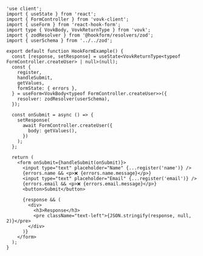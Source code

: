 ```tsx filename="src/app/hook-form/HookFormExample.tsx"
'use client';
import { useState } from 'react';
import { FormController } from 'vovk-client';
import { useForm } from 'react-hook-form';
import type { VovkBody, VovkReturnType } from 'vovk';
import { zodResolver } from '@hookform/resolvers/zod';
import { userSchema } from '../../zod';

export default function HookFormExample() {
  const [response, setResponse] = useState<VovkReturnType<typeof FormController.createUser> | null>(null);
  const {
    register,
    handleSubmit,
    getValues,
    formState: { errors },
  } = useForm<VovkBody<typeof FormController.createUser>>({
    resolver: zodResolver(userSchema),
  });

  const onSubmit = async () => {
    setResponse(
      await FormController.createUser({
        body: getValues(),
      })
    );
  };

  return (
    <form onSubmit={handleSubmit(onSubmit)}>
      <input type="text" placeholder="Name" {...register('name')} />
      {errors.name && <p>❌ {errors.name.message}</p>}
      <input type="text" placeholder="Email" {...register('email')} />
      {errors.email && <p>❌ {errors.email.message}</p>}
      <button>Submit</button>

      {response && (
        <div>
          <h3>Response</h3>
          <pre className="text-left">{JSON.stringify(response, null, 2)}</pre>
        </div>
      )}
    </form>
  );
}
```

